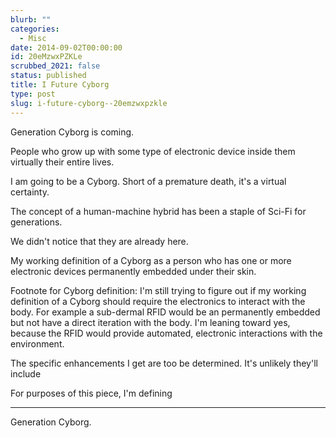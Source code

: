 ```yaml
---
blurb: ""
categories:
  - Misc
date: 2014-09-02T00:00:00
id: 20eMzwxPZKLe
scrubbed_2021: false
status: published
title: I Future Cyborg
type: post
slug: i-future-cyborg--20emzwxpzkle
---
```


Generation Cyborg is coming. 



People who grow up with some type of electronic device inside them virtually their entire lives. 







I am going to be a Cyborg. Short of a premature death, it's a virtual certainty. 

The concept of a human-machine hybrid has been a staple of Sci-Fi for generations. 

We didn't notice that they are already here. 

My working definition of a Cyborg as a person who has one or more electronic devices permanently embedded under their skin.

Footnote for Cyborg definition: I'm still trying to figure out if my working definition of a Cyborg should require the electronics to interact with the body. For example a sub-dermal RFID would be an permanently embedded but not have a direct iteration with the body. I'm leaning toward yes, because the RFID would provide automated, electronic interactions with the environment. 






The specific enhancements I get are too be determined. It's unlikely they'll include 





For purposes of this piece, I'm defining





---

Generation Cyborg.